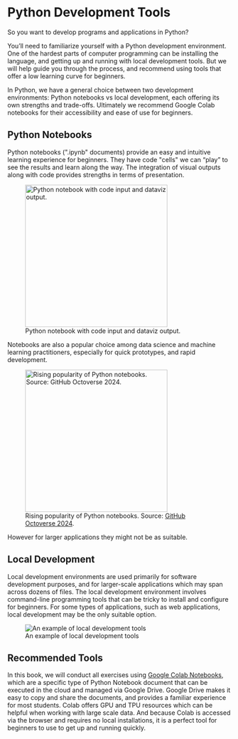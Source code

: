 # Python Development Tools

So you want to develop programs and applications in Python?

You'll need to familiarize yourself with a Python development environment. One of the hardest parts of computer programming can be installing the language, and getting up and running with local development tools. But we will help guide you through the process, and recommend using tools that offer a low learning curve for beginners.

In Python, we have a general choice between two development environments: Python notebooks vs local development, each offering its own strengths and trade-offs. Ultimately we recommend Google Colab notebooks for their accessibility and ease of use for beginners.

## Python Notebooks

Python notebooks (\".ipynb\" documents) provide an easy and intuitive learning experience for beginners. They have code \"cells\" we can "play" to see the results and learn along the way. The integration of visual outputs along with code provides strengths in terms of presentation.

![Python notebook with code input and dataviz output.](../../images/python-notebook-inputs-outputs.png){height=320}


Notebooks are also a popular choice among data science and machine learning practitioners, especially for quick prototypes, and rapid development.

![Rising popularity of Python notebooks. Source: [GitHub Octoverse 2024](https://github.blog/news-insights/octoverse/octoverse-2024).](../../images/python-notebook-adoption-2024.png){height=320}

However for larger applications they might not be as suitable.

## Local Development

Local development environments are used primarily for software development purposes, and for larger-scale applications which may span across dozens of files. The local development environment involves command-line programming tools that can be tricky to install and configure for beginners. For some types of applications, such as web applications, local development may be the only suitable option.

![An example of local development tools](../../images/local-development.png)

## Recommended Tools

In this book, we will conduct all exercises using [Google Colab Notebooks](./google-colab/overview.qmd), which are a specific type of Python Notebook document that can be executed in the cloud and managed via Google Drive. Google Drive makes it easy to copy and share the documents, and provides a familiar experience for most students. Colab offers GPU and TPU resources which can be helpful when working with large scale data. And because Colab is accessed via the browser and requires no local installations, it is a perfect tool for beginners to use to get up and running quickly.
